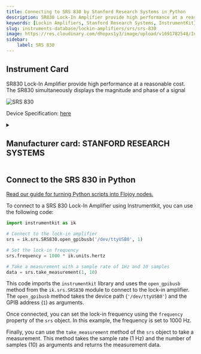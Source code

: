 ```yaml
---
title: Connecting to SRS 830 by Stanford Research Systems in Python
description: SR830 Lock-In Amplifier provide high performance at a reasonable cost. The SR830 simultaneously displays the magnitude and phase of a signal
keywords: [Lockin Amplifiers, Stanford Research Systems, InstrumentKit] 
slug: instruments-database/lockin-amplifiers/srs/srs-830 
image: https://res.cloudinary.com/dhopxs1y3/image/upload/v1691782548/Instruments/Lockin%20Amplifiers/SR-830/SR-830.jpg
sidebar:
    label: SRS 830 
---
```



## Instrument Card

SR830 Lock-In Amplifier provide high performance at a reasonable cost. The SR830 simultaneously displays the magnitude and phase of a signal

![SRS 830](https://res.cloudinary.com/dhopxs1y3/image/upload/v1691782548/Instruments/Lockin%20Amplifiers/SR-830/SR-830.jpg)

Device Specification: [here](https://www.thinksrs.com/downloads/pdfs/catalog/SR810830c.pdf)

<details style={{ marginTop: "15px"}}>
<summary><h2 style={{display:'inline'}}>Manufacturer card: STANFORD RESEARCH SYSTEMS</h2></summary>

![STANFORD RESEARCH SYSTEMS](https://res.cloudinary.com/dhopxs1y3/image/upload/v1692806206/Instruments/Vendor%20Logos/Stanford_Research.png)

Stanford Research Systems is a maker of general test and measurement instruments. The company was founded in 1980, is privately held, and is not affiliated with Stanford University. Stanford Research Systems manufactures all of their products at their Sunnyvale, California facility.

- Headquarters: Sunnyvale, California
- Yearly Revenue (millions, USD): 24.9
- Vendor Website: [here](https://www.thinksrs.com/index.html)

</details>


<FeaturedInstrumentVideo category="LOCKIN_AMPLIFIERS" />

## Connect to the SRS 830 in Python

[Read our guide for turning Python scripts into Flojoy nodes.](https://docs.flojoy.ai/contribution/blocks/custom-flojoy-block/)



<Tabs>
<TabItem value="Flojoy" label="Flojoy" className="flojoy-instrument-tabs">

<SectionsCard category="LOCKIN_AMPLIFIERS" manufacturer="Stanford Research Systems"></SectionsCard>

</TabItem>
<TabItem value="InstrumentKit" label="InstrumentKit">

To connect to a SRS 830 Lock-In Amplifier using Instrumentkit, you can use the following code:

```python
import instrumentkit as ik

# Connect to the lock-in amplifier
srs = ik.srs.SRS830.open_gpibusb('/dev/ttyUSB0', 1)

# Set the lock-in frequency
srs.frequency = 1000 * ik.units.hertz

# Take a measurement with a sample rate of 1Hz and 10 samples
data = srs.take_measurement(1, 10)
```

This code imports the `instrumentkit` library and uses the `open_gpibusb` method from the `ik.srs.SRS830` module to connect to the lock-in amplifier. The `open_gpibusb` method takes the device path (`'/dev/ttyUSB0'`) and the GPIB address (`1`) as arguments.

Once connected, you can set the lock-in frequency using the `frequency` property of the `srs` object. In this example, the frequency is set to 1000 Hz.

Finally, you can use the `take_measurement` method of the `srs` object to take a measurement. This method takes the sample rate (1 Hz) and the number of samples (10) as arguments and returns the measurement data.

</TabItem>
</Tabs>